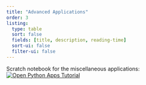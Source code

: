 ```yaml
---
title: "Advanced Applications"
order: 3
listing:
  type: table
  sort: false
  fields: [title, description, reading-time]
  sort-ui: false
  filter-ui: false
---
```


Scratch notebook for the miscellaneous applications: [![Open Python Apps Tutorial](https://colab.research.google.com/assets/colab-badge.svg)](https://colab.research.google.com/github/SU-OSPO/workshop-computing-intro-2025/blob/main/02_python/python-apps/_Applications-scratch.ipynb)

